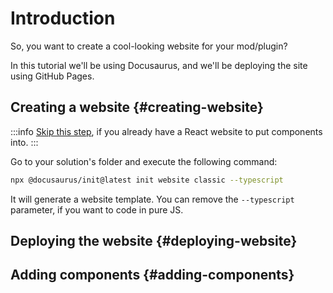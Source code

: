 # Introduction

So, you want to create a cool-looking website for your mod/plugin?

In this tutorial we'll be using Docusaurus, and we'll be deploying the site using GitHub Pages.

## Creating a website {#creating-website}

:::info
[Skip this step](#adding-components), if you already have a React website to put components into.
:::

Go to your solution's folder and execute the following command:

```bash
npx @docusaurus/init@latest init website classic --typescript
```

It will generate a website template. You can remove the `--typescript` parameter, if you want to code in pure JS.




## Deploying the website {#deploying-website}





## Adding components {#adding-components}




